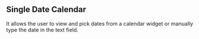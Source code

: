 
<Meta title='Forms/SingleDateCalendar/Readme' />

## Single Date Calendar
It allows the user to view and pick dates from a calendar widget or manually type the date in the text field.

<Preview withSource='none'>
  <stories.Playground />
</Preview>